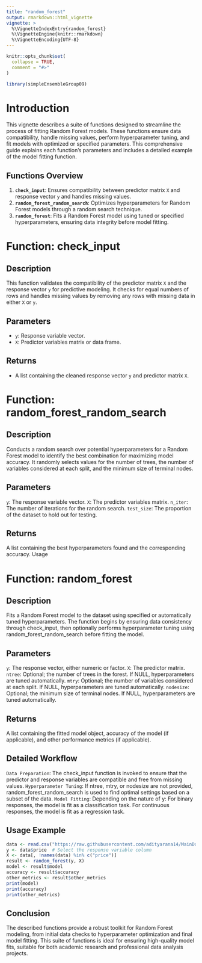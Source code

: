 ```yaml
---
title: "random_forest"
output: rmarkdown::html_vignette
vignette: >
  %\VignetteIndexEntry{random_forest}
  %\VignetteEngine{knitr::rmarkdown}
  %\VignetteEncoding{UTF-8}
---
```


```r
knitr::opts_chunk$set(
  collapse = TRUE,
  comment = "#>"
)
```

```r
library(simpleEnsembleGroup09)
```

# Introduction

This vignette describes a suite of functions designed to streamline the process of fitting Random Forest models. These functions ensure data compatibility, handle missing values, perform hyperparameter tuning, and fit models with optimized or specified parameters. This comprehensive guide explains each function's parameters and includes a detailed example of the model fitting function.

## Functions Overview

1. **`check_input`**: Ensures compatibility between predictor matrix `X` and response vector `y` and handles missing values.
2. **`random_forest_random_search`**: Optimizes hyperparameters for Random Forest models through a random search technique.
3. **`random_forest`**: Fits a Random Forest model using tuned or specified hyperparameters, ensuring data integrity before model fitting.

# Function: check_input

## Description

This function validates the compatibility of the predictor matrix `X` and the response vector `y` for predictive modeling. It checks for equal numbers of rows and handles missing values by removing any rows with missing data in either `X` or `y`.

## Parameters

- `y`: Response variable vector.
- `X`: Predictor variables matrix or data frame.

## Returns

- A list containing the cleaned response vector `y` and predictor matrix `X`.


# Function: random_forest_random_search

## Description

Conducts a random search over potential hyperparameters for a Random Forest model to identify the best combination for maximizing model accuracy. It randomly selects values for the number of trees, the number of variables considered at each split, and the minimum size of terminal nodes.

## Parameters
`y`: The response variable vector.
`X`: The predictor variables matrix.
`n_iter`: The number of iterations for the random search.
`test_size`: The proportion of the dataset to hold out for testing.

## Returns
A list containing the best hyperparameters found and the corresponding accuracy.
Usage

# Function: random_forest

## Description

Fits a Random Forest model to the dataset using specified or automatically tuned hyperparameters. The function begins by ensuring data consistency through check_input, then optionally performs hyperparameter tuning using random_forest_random_search before fitting the model.

## Parameters

`y`: The response vector, either numeric or factor.
`X`: The predictor matrix.
`ntree`: Optional; the number of trees in the forest. If NULL, hyperparameters are tuned automatically.
`mtry`: Optional; the number of variables considered at each split. If NULL, hyperparameters are tuned automatically.
`nodesize`: Optional; the minimum size of terminal nodes. If NULL, hyperparameters are tuned automatically.

## Returns

A list containing the fitted model object, accuracy of the model (if applicable), and other performance metrics (if applicable).

## Detailed Workflow

`Data Preparation`: The check_input function is invoked to ensure that the predictor and response variables are compatible and free from missing values.
`Hyperparameter Tuning`: If ntree, mtry, or nodesize are not provided, random_forest_random_search is used to find optimal settings based on a subset of the data.
`Model Fitting`: Depending on the nature of y:
For binary responses, the model is fit as a classification task.
For continuous responses, the model is fit as a regression task.

## Usage Example

```r
data <- read.csv("https://raw.githubusercontent.com/adityarana14/MainData/main/Price.csv", header = TRUE)
y <- data$price  # Select the response variable column
X <- data[, !names(data) %in% c("price")]
result <- random_forest(y, X)
model <- result$model
accuracy <- result$accuracy
other_metrics <- result$other_metrics
print(model)
print(accuracy)
print(other_metrics)
```


## Conclusion

The described functions provide a robust toolkit for Random Forest modeling, from initial data checks to hyperparameter optimization and final model fitting. This suite of functions is ideal for ensuring high-quality model fits, suitable for both academic research and professional data analysis projects.
